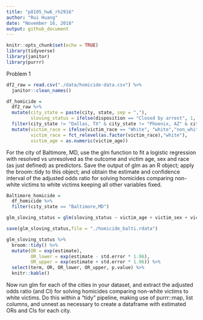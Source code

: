 ```yaml
---
title: "p8105_hw6_rh2916"
author: "Rui Huang"
date: "November 16, 2018"
output: github_document
---
```


```r
knitr::opts_chunk$set(echo = TRUE)
library(tidyverse)
library(janitor)
library(purrr)
```

Problem 1 

```r
df2_raw = read.csv("./data/homicide-data.csv") %>% 
  janitor::clean_names()

df_homicide = 
  df2_raw %>%
  mutate(city_state = paste(city, state, sep = ","),
         sloving_status = ifelse(disposition == "Closed by arrest", 1, 0)) %>% 
  filter(city_state != "Dallas, TX" & city_state != "Phoenix, AZ" & city_state != "Kansas City, MO" & city_state != "Tulsa, AL") %>%
  mutate(victim_race = ifelse(victim_race == "White", "white","non_white"),
         victim_race = fct_relevel(as.factor(victim_race),"white"),
         victim_age = as.numeric(victim_age))
```

For the city of Baltimore, MD, use the glm function to fit a logistic regression with resolved vs unresolved as the outcome and victim age, sex and race (as just defined) as predictors. Save the output of glm as an R object; apply the broom::tidy to this object; and obtain the estimate and confidence interval of the adjusted odds ratio for solving homicides comparing non-white victims to white victims keeping all other variables fixed.

```r
Baltimore_homicide =
  df_homicide %>% 
  filter(city_state == "Baltimore,MD") 

glm_sloving_status = glm(sloving_status ~ victim_age + victim_sex + victim_race, data = Baltimore_homicide, family = binomial())

save(glm_sloving_status,file = "./homicide_balti.rdata")

glm_sloving_status %>% 
  broom::tidy() %>% 
  mutate(OR = exp(estimate),
         OR_lower = exp(estimate - std.error * 1.96),
         OR_upper = exp(estimate + std.error * 1.96)) %>%
  select(term, OR, OR_lower, OR_upper, p.value) %>% 
  knitr::kable()


```

Now run glm for each of the cities in your dataset, and extract the adjusted odds ratio (and CI) for solving homicides comparing non-white victims to white victims. Do this within a “tidy” pipeline, making use of purrr::map, list columns, and unnest as necessary to create a dataframe with estimated ORs and CIs for each city.










